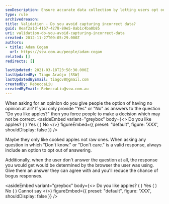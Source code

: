 ```yaml
---
seoDescription: Ensure accurate data collection by letting users opt out of questions they can't answer.
type: rule
archivedreason:
title: Validation - Do you avoid capturing incorrect data?
guid: 8eaf2a1d-4167-4278-89e5-8ab1c4ba0b85
uri: validation-do-you-avoid-capturing-incorrect-data
created: 2012-11-27T09:05:29.000Z
authors:
- title: Adam Cogan
  url: https://ssw.com.au/people/adam-cogan
related: []
redirects: []

lastUpdated: 2021-03-18T23:58:30.000Z
lastUpdatedBy: Tiago Araújo [SSW]
lastUpdatedByEmail: tiagov8@gmail.com
createdBy: RebeccaLiu
createdByEmail: RebeccaLiu@ssw.com.au
---
```


When asking for an opinion do you give people the option of having no opinion at all? If you only provide "Yes" or "No" as answers to the question "Do you like apples?" then you force people to make a decision which may not be correct.
<asideEmbed
  variant="greybox"
  body={<>
    Do you like apples?
( ) Yes
( ) No
  </>}
  figureEmbed={{
    preset: "default",
    figure: 'XXX',
    shouldDisplay: false
  }}
/>

Maybe they only like cooked apples not raw ones. When asking any question in which "Don't know." or "Don't care." is a valid response, always include an option to opt out of answering.

Additionally, when the user don't answer the question at all, the response you would get would be determined by the browser the user was using. Give them an answer they can agree with and you'll reduce the chance of bogus responses.

<asideEmbed
  variant="greybox"
  body={<>
    Do you like apples?
( ) Yes
( ) No
( ) Cannot say
  </>}
  figureEmbed={{
    preset: "default",
    figure: 'XXX',
    shouldDisplay: false
  }}
/>
